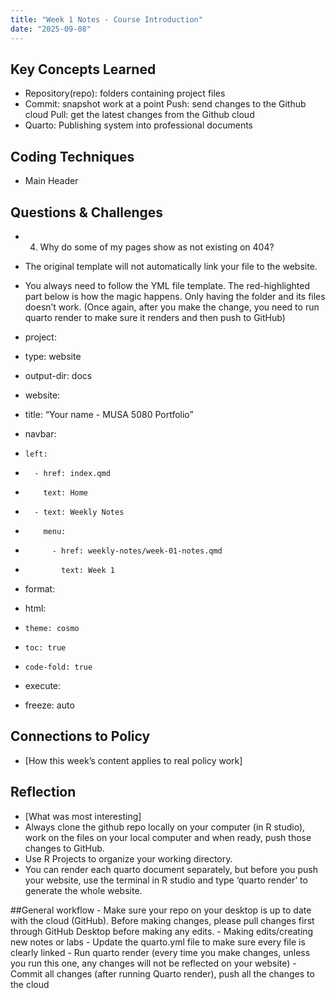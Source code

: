 ```yaml
---
title: "Week 1 Notes - Course Introduction"
date: "2025-09-08"
---
```


## Key Concepts Learned
- Repository(repo): folders containing project files 
- Commit: snapshot work at a point
  Push: send changes to the Github cloud 
  Pull: get the latest changes from the Github cloud
- Quarto: Publishing system into professional documents
  
## Coding Techniques
- Main Header


## Questions & Challenges
- 4. Why do some of my pages show as not existing on 404? 

- The original template will not automatically link your file to the website. 

- You always need to follow the YML file template. The red-highlighted part below is how the magic happens. Only having the folder and its files doesn't work. (Once again, after you make the change, you need to run quarto render to make sure it renders and then push to GitHub)

- project:
-   type: website
-   output-dir: docs

- website:
-   title: "Your name - MUSA 5080 Portfolio"
-   navbar:
-     left:
-       - href: index.qmd
-         text: Home
-       - text: Weekly Notes 
-         menu:
-           - href: weekly-notes/week-01-notes.qmd
-             text: Week 1
- format:
-   html:
-     theme: cosmo
-     toc: true
-     code-fold: true

- execute:
-   freeze: auto

## Connections to Policy
- [How this week's content applies to real policy work]

## Reflection
- [What was most interesting]
- Always clone the github repo locally on your computer (in R studio), work on the files on your local computer and when ready, push those changes to GitHub.
- Use R Projects to organize your working directory.
- You can render each quarto document separately, but before you push your website, use the terminal in R studio and type 'quarto render' to generate the whole website.

##General workflow
- Make sure your repo on your desktop is up to date with the cloud (GitHub). Before making changes, please pull changes first through GitHub Desktop before making any edits.
- Making edits/creating new notes or labs
- Update the quarto.yml file to make sure every file is clearly linked
- Run quarto render (every time you make changes, unless you run this one, any changes will not be reflected on your website)
- Commit all changes (after running Quarto render), push all the changes to the cloud


